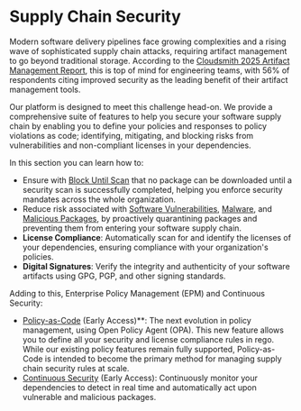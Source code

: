 # Supply Chain Security

Modern software delivery pipelines face growing complexities and a rising wave of sophisticated supply chain attacks, requiring artifact management to go beyond traditional storage. According to the [Cloudsmith 2025 Artifact Management Report](https://cloudsmith.com/campaigns/2025-artifact-management-report), this is top of mind for engineering teams, with 56% of respondents citing improved security as the leading benefit of their artifact management tools.

Our platform is designed to meet this challenge head-on. We provide a comprehensive suite of features to help you secure your software supply chain by enabling you to define your policies and responses to policy violations as code; identifying, mitigating, and blocking risks from vulnerabilities and non-compliant licenses in your dependencies.

In this section you can learn how to:

- Ensure with [Block Until Scan](/policy-management/block-until-scan) that no package can be downloaded until a security scan is successfully completed, helping you enforce security mandates across the whole organization.
- Reduce risk associated with [Software Vulnerabilities](/supply-chain-security/vulnerability-scanning), [Malware](/supply-chain-security/malware-detection/malware-scanning), and [Malicious Packages](/supply-chain-security/malware-detection/malicious-packages), by proactively quarantining packages and preventing them from entering your software supply chain.
- **License Compliance**: Automatically scan for and identify the licenses of your dependencies, ensuring compliance with your organization's policies.
- **Digital Signatures**: Verify the integrity and authenticity of your software artifacts using GPG, PGP, and other signing standards.

Adding to this, Enterprise Policy Management (EPM) and Continuous Security:

- [Policy-as-Code](./epm) (Early Access)**: The next evolution in policy management, using Open Policy Agent (OPA). This new feature allows you to define all your security and license compliance rules in rego. While our existing policy features remain fully supported, Policy-as-Code is intended to become the primary method for managing supply chain security rules at scale.
- [Continuous Security](./continuous-security) (Early Access): Continuously monitor your dependencies to detect in real time and automatically act upon vulnerable and malicious packages.